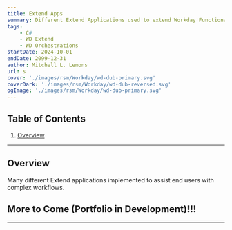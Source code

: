 ```yaml
---
title: Extend Apps
summary: Different Extend Applications used to extend Workday Functionality the way our End Users want it.
tags:
    - C#
    - WD Extend
    - WD Orchestrations
startDate: 2024-10-01
endDate: 2099-12-31
author: Mitchell L. Lemons
url: s
cover: './images/rsm/Workday/wd-dub-primary.svg'
coverDark: './images/rsm/Workday/wd-dub-reversed.svg'
ogImage: './images/rsm/Workday/wd-dub-primary.svg'
---
```


## Table of Contents
1. [Overview](#overview)

---


## Overview
Many different Extend applications implemented to assist end users with complex workflows.

## More to Come (Portfolio in Development)!!!

---